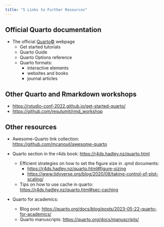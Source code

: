 ```yaml
---
title: "5 Links to Further Resources"
---
```


## Official Quarto documentation

- The official [Quarto&copy;](https://quarto.org/) webpage
    - Get started tutorials
    - Quarto Guide
    - Quarto Options reference
    - Quarto formats:
        - interactive elements
        - websites and books
        - journal articles

## Other Quarto and Rmarkdown workshops

- <https://rstudio-conf-2022.github.io/get-started-quarto/>
- <https://github.com/resulumit/rmd_workshop>

## Other resources

- Awesome-Quarto link collection: <https://github.com/mcanouil/awesome-quarto>

- Quarto section in the r4ds book: <https://r4ds.hadley.nz/quarto.html>
    - Efficient strategies on how to set the figure size in .qmd documents:
        - <https://r4ds.hadley.nz/quarto.html#figure-sizing>
        - <https://www.tidyverse.org/blog/2020/08/taking-control-of-plot-scaling/>
    - Tips on how to use cache in quarto: <https://r4ds.hadley.nz/quarto.html#sec-caching>
    
- Quarto for academics:
    - Blog post: <https://quarto.org/docs/blog/posts/2023-05-22-quarto-for-academics/>
    - Quarto manuscripts: <https://quarto.org/docs/manuscripts/>